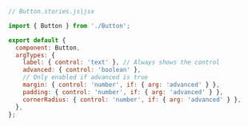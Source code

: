 ```js
// Button.stories.js|jsx

import { Button } from './Button';

export default {
  component: Button,
  argTypes: {
    label: { control: 'text' }, // Always shows the control
    advanced: { control: 'boolean' },
    // Only enabled if advanced is true
    margin: { control: 'number', if: { arg: 'advanced' } },
    padding: { control: 'number', if: { arg: 'advanced' } },
    cornerRadius: { control: 'number', if: { arg: 'advanced' } },
  },
};
```
